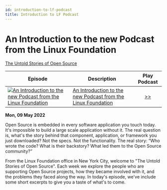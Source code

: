 ```yaml
---
id: introduction-to-lf-podcast
title: Introduction to LF Podcast
---
```



# An Introduction to the new Podcast from the Linux Foundation

<Spotify scsrc={podcasts[3].src} />

[The Untold Stories of Open Source](https://untold-stories-of-open-source.captivate.fm/spotify)

| Episode                                                                                                                                                | Description                                                                                                             |                         Play Podcast                          |
| ------------------------------------------------------------------------------------------------------------------------------------------------------ | ----------------------------------------------------------------------------------------------------------------------- | :-----------------------------------------------------------: |
| [![An Introduction to the new Podcast from the Linux Foundation](../images/logo-100-100.png)](https://open.spotify.com/episode/62DAkdeQTSAPeLbxF2sTlX) | [An Introduction to the new Podcast from the Linux Foundation](https://open.spotify.com/episode/62DAkdeQTSAPeLbxF2sTlX) | [>>](https://open.spotify.com/episode/62DAkdeQTSAPeLbxF2sTlX) |

**Mon, 09 May 2022**

Open Source is embedded in every software application you touch today. It's impossible to build a large scale application without it. The real question is, what's the story behind that component, application, or framework you just downloaded? Not the specs. Not the functionality. The real story: “Who wrote the code? What is their backstory? What led them to the Open Source community?”

From the Linux Foundation office in New York City, welcome to "The Untold Stories of Open Source". Each week we explore the people who are supporting Open Source projects, how they became involved with it, and the problems they faced along the way. In today's episode, we've include some short excerpts to give you a taste of what's to come.
